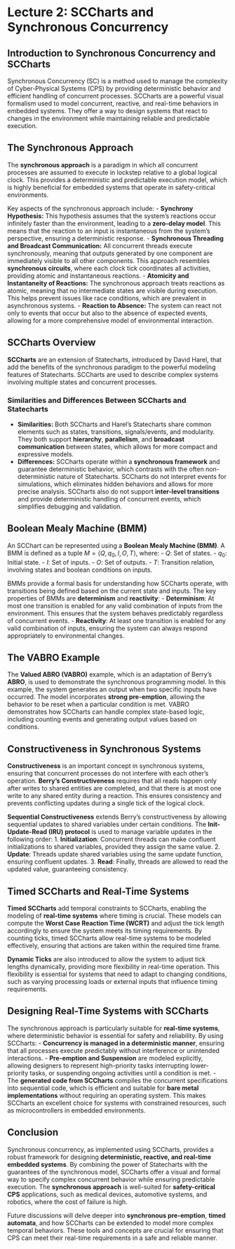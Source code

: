 <!-- lecture2_sccharts.qmd -->

# Lecture 2: SCCharts and Synchronous Concurrency

## Introduction to Synchronous Concurrency and SCCharts

Synchronous Concurrency (SC) is a method used to manage the complexity of Cyber-Physical Systems (CPS) by providing deterministic behavior and efficient handling of concurrent processes. SCCharts are a powerful visual formalism used to model concurrent, reactive, and real-time behaviors in embedded systems. They offer a way to design systems that react to changes in the environment while maintaining reliable and predictable execution.

## The Synchronous Approach

The **synchronous approach** is a paradigm in which all concurrent processes are assumed to execute in lockstep relative to a global logical clock. This provides a deterministic and predictable execution model, which is highly beneficial for embedded systems that operate in safety-critical environments.

Key aspects of the synchronous approach include:
- **Synchrony Hypothesis:** This hypothesis assumes that the system's reactions occur infinitely faster than the environment, leading to a **zero-delay model**. This means that the reaction to an input is instantaneous from the system's perspective, ensuring a deterministic response.
- **Synchronous Threading and Broadcast Communication:** All concurrent threads execute synchronously, meaning that outputs generated by one component are immediately visible to all other components. This approach resembles **synchronous circuits**, where each clock tick coordinates all activities, providing atomic and instantaneous reactions.
- **Atomicity and Instantaneity of Reactions:** The synchronous approach treats reactions as atomic, meaning that no intermediate states are visible during execution. This helps prevent issues like race conditions, which are prevalent in asynchronous systems.
- **Reaction to Absence:** The system can react not only to events that occur but also to the absence of expected events, allowing for a more comprehensive model of environmental interaction.

## SCCharts Overview

**SCCharts** are an extension of Statecharts, introduced by David Harel, that add the benefits of the synchronous paradigm to the powerful modeling features of Statecharts. SCCharts are used to describe complex systems involving multiple states and concurrent processes.

### Similarities and Differences Between SCCharts and Statecharts

- **Similarities:** Both SCCharts and Harel's Statecharts share common elements such as states, transitions, signals/events, and modularity. They both support **hierarchy**, **parallelism**, and **broadcast communication** between states, which allows for more compact and expressive models.
- **Differences:** SCCharts operate within a **synchronous framework** and guarantee deterministic behavior, which contrasts with the often non-deterministic nature of Statecharts. SCCharts do not interpret events for simulations, which eliminates hidden behaviors and allows for more precise analysis. SCCharts also do not support **inter-level transitions** and provide deterministic handling of concurrent events, which simplifies debugging and validation.

## Boolean Mealy Machine (BMM)

An SCChart can be represented using a **Boolean Mealy Machine (BMM)**. A BMM is defined as a tuple $M = \langle Q, q_0, I, O, T \rangle$, where:
- $Q$: Set of states.
- $q_0$: Initial state.
- $I$: Set of inputs.
- $O$: Set of outputs.
- $T$: Transition relation, involving states and boolean conditions on inputs.

BMMs provide a formal basis for understanding how SCCharts operate, with transitions being defined based on the current state and inputs. The key properties of BMMs are **determinism** and **reactivity**:
- **Determinism**: At most one transition is enabled for any valid combination of inputs from the environment. This ensures that the system behaves predictably regardless of concurrent events.
- **Reactivity**: At least one transition is enabled for any valid combination of inputs, ensuring the system can always respond appropriately to environmental changes.

## The VABRO Example

The **Valued ABRO (VABRO)** example, which is an adaptation of Berry's **ABRO**, is used to demonstrate the synchronous programming model. In this example, the system generates an output when two specific inputs have occurred. The model incorporates **strong pre-emption**, allowing the behavior to be reset when a particular condition is met. VABRO demonstrates how SCCharts can handle complex state-based logic, including counting events and generating output values based on conditions.

## Constructiveness in Synchronous Systems

**Constructiveness** is an important concept in synchronous systems, ensuring that concurrent processes do not interfere with each other's operation. **Berry’s Constructiveness** requires that all reads happen only after writes to shared entities are completed, and that there is at most one write to any shared entity during a reaction. This ensures consistency and prevents conflicting updates during a single tick of the logical clock.

**Sequential Constructiveness** extends Berry's constructiveness by allowing sequential updates to shared variables under certain conditions. The **Init-Update-Read (IRU) protocol** is used to manage variable updates in the following order:
1. **Initialization**: Concurrent threads can make confluent initializations to shared variables, provided they assign the same value.
2. **Update**: Threads update shared variables using the same update function, ensuring confluent updates.
3. **Read**: Finally, threads are allowed to read the updated value, guaranteeing consistency.

## Timed SCCharts and Real-Time Systems

**Timed SCCharts** add temporal constraints to SCCharts, enabling the modeling of **real-time systems** where timing is crucial. These models can compute the **Worst Case Reaction Time (WCRT)** and adjust the tick length accordingly to ensure the system meets its timing requirements. By counting ticks, timed SCCharts allow real-time systems to be modeled effectively, ensuring that actions are taken within the required time frame.

**Dynamic Ticks** are also introduced to allow the system to adjust tick lengths dynamically, providing more flexibility in real-time operation. This flexibility is essential for systems that need to adapt to changing conditions, such as varying processing loads or external inputs that influence timing requirements.

## Designing Real-Time Systems with SCCharts

The synchronous approach is particularly suitable for **real-time systems**, where deterministic behavior is essential for safety and reliability. By using SCCharts:
- **Concurrency is managed in a deterministic manner**, ensuring that all processes execute predictably without interference or unintended interactions.
- **Pre-emption and Suspension** are modeled explicitly, allowing designers to represent high-priority tasks interrupting lower-priority tasks, or suspending ongoing activities until a condition is met.
- The **generated code from SCCharts** compiles the concurrent specifications into sequential code, which is efficient and suitable for **bare metal implementations** without requiring an operating system. This makes SCCharts an excellent choice for systems with constrained resources, such as microcontrollers in embedded environments.

## Conclusion

Synchronous concurrency, as implemented using SCCharts, provides a robust framework for designing **deterministic, reactive, and real-time embedded systems**. By combining the power of Statecharts with the guarantees of the synchronous model, SCCharts offer a visual and formal way to specify complex concurrent behavior while ensuring predictable execution. The **synchronous approach** is well-suited for **safety-critical CPS** applications, such as medical devices, automotive systems, and robotics, where the cost of failure is high.

Future discussions will delve deeper into **synchronous pre-emption**, **timed automata**, and how SCCharts can be extended to model more complex temporal behaviors. These tools and concepts are crucial for ensuring that CPS can meet their real-time requirements in a safe and reliable manner.

